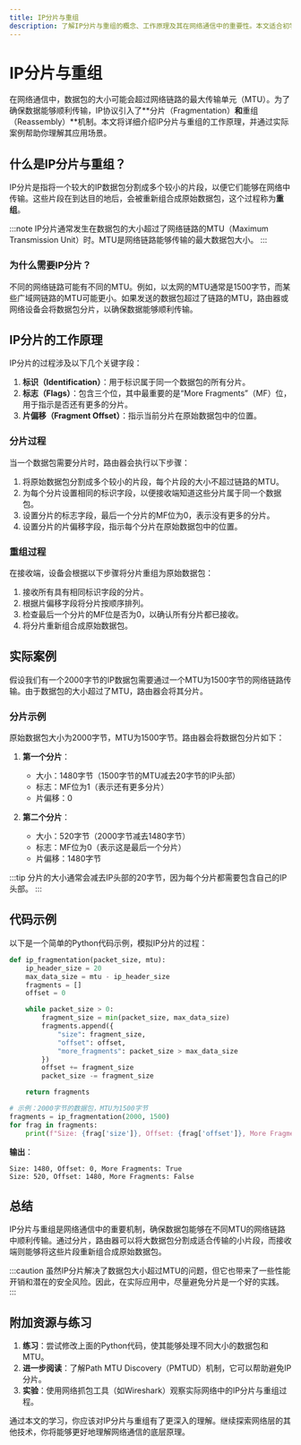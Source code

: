 ```yaml
---
title: IP分片与重组
description: 了解IP分片与重组的概念、工作原理及其在网络通信中的重要性。本文适合初学者，通过清晰的解释、代码示例和实际案例帮助你掌握这一关键网络层技术。
---
```


# IP分片与重组

在网络通信中，数据包的大小可能会超过网络链路的最大传输单元（MTU）。为了确保数据能够顺利传输，IP协议引入了**分片（Fragmentation）**和**重组（Reassembly）**机制。本文将详细介绍IP分片与重组的工作原理，并通过实际案例帮助你理解其应用场景。

## 什么是IP分片与重组？

IP分片是指将一个较大的IP数据包分割成多个较小的片段，以便它们能够在网络中传输。这些片段在到达目的地后，会被重新组合成原始数据包，这个过程称为**重组**。

:::note
IP分片通常发生在数据包的大小超过了网络链路的MTU（Maximum Transmission Unit）时。MTU是网络链路能够传输的最大数据包大小。
:::

### 为什么需要IP分片？

不同的网络链路可能有不同的MTU。例如，以太网的MTU通常是1500字节，而某些广域网链路的MTU可能更小。如果发送的数据包超过了链路的MTU，路由器或网络设备会将数据包分片，以确保数据能够顺利传输。

## IP分片的工作原理

IP分片的过程涉及以下几个关键字段：

1. **标识（Identification）**：用于标识属于同一个数据包的所有分片。
2. **标志（Flags）**：包含三个位，其中最重要的是“More Fragments”（MF）位，用于指示是否还有更多的分片。
3. **片偏移（Fragment Offset）**：指示当前分片在原始数据包中的位置。

### 分片过程

当一个数据包需要分片时，路由器会执行以下步骤：

1. 将原始数据包分割成多个较小的片段，每个片段的大小不超过链路的MTU。
2. 为每个分片设置相同的标识字段，以便接收端知道这些分片属于同一个数据包。
3. 设置分片的标志字段，最后一个分片的MF位为0，表示没有更多的分片。
4. 设置分片的片偏移字段，指示每个分片在原始数据包中的位置。

### 重组过程

在接收端，设备会根据以下步骤将分片重组为原始数据包：

1. 接收所有具有相同标识字段的分片。
2. 根据片偏移字段将分片按顺序排列。
3. 检查最后一个分片的MF位是否为0，以确认所有分片都已接收。
4. 将分片重新组合成原始数据包。

## 实际案例

假设我们有一个2000字节的IP数据包需要通过一个MTU为1500字节的网络链路传输。由于数据包的大小超过了MTU，路由器会将其分片。

### 分片示例

原始数据包大小为2000字节，MTU为1500字节。路由器会将数据包分片如下：

1. **第一个分片**：
   - 大小：1480字节（1500字节的MTU减去20字节的IP头部）
   - 标志：MF位为1（表示还有更多分片）
   - 片偏移：0

2. **第二个分片**：
   - 大小：520字节（2000字节减去1480字节）
   - 标志：MF位为0（表示这是最后一个分片）
   - 片偏移：1480字节

:::tip
分片的大小通常会减去IP头部的20字节，因为每个分片都需要包含自己的IP头部。
:::

## 代码示例

以下是一个简单的Python代码示例，模拟IP分片的过程：

```python
def ip_fragmentation(packet_size, mtu):
    ip_header_size = 20
    max_data_size = mtu - ip_header_size
    fragments = []
    offset = 0

    while packet_size > 0:
        fragment_size = min(packet_size, max_data_size)
        fragments.append({
            "size": fragment_size,
            "offset": offset,
            "more_fragments": packet_size > max_data_size
        })
        offset += fragment_size
        packet_size -= fragment_size

    return fragments

# 示例：2000字节的数据包，MTU为1500字节
fragments = ip_fragmentation(2000, 1500)
for frag in fragments:
    print(f"Size: {frag['size']}, Offset: {frag['offset']}, More Fragments: {frag['more_fragments']}")
```

**输出**：
```
Size: 1480, Offset: 0, More Fragments: True
Size: 520, Offset: 1480, More Fragments: False
```

## 总结

IP分片与重组是网络通信中的重要机制，确保数据包能够在不同MTU的网络链路中顺利传输。通过分片，路由器可以将大数据包分割成适合传输的小片段，而接收端则能够将这些片段重新组合成原始数据包。

:::caution
虽然IP分片解决了数据包大小超过MTU的问题，但它也带来了一些性能开销和潜在的安全风险。因此，在实际应用中，尽量避免分片是一个好的实践。
:::

## 附加资源与练习

1. **练习**：尝试修改上面的Python代码，使其能够处理不同大小的数据包和MTU。
2. **进一步阅读**：了解Path MTU Discovery（PMTUD）机制，它可以帮助避免IP分片。
3. **实验**：使用网络抓包工具（如Wireshark）观察实际网络中的IP分片与重组过程。

通过本文的学习，你应该对IP分片与重组有了更深入的理解。继续探索网络层的其他技术，你将能够更好地理解网络通信的底层原理。